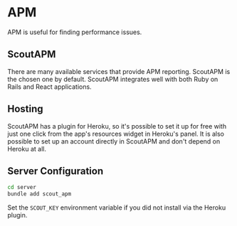 # APM

APM is useful for finding performance issues.

## ScoutAPM

There are many available services that provide APM reporting. ScoutAPM is the chosen one by default. ScoutAPM integrates well with both Ruby on Rails and React applications.

## Hosting

ScoutAPM has a plugin for Heroku, so it's possible to set it up for free with just one click from the app's resources widget in Heroku's panel. It is also possible to set up an account directly in ScoutAPM and don't depend on Heroku at all.

## Server Configuration

```bash
cd server
bundle add scout_apm
```

Set the `SCOUT_KEY` environment variable if you did not install via the Heroku plugin.
